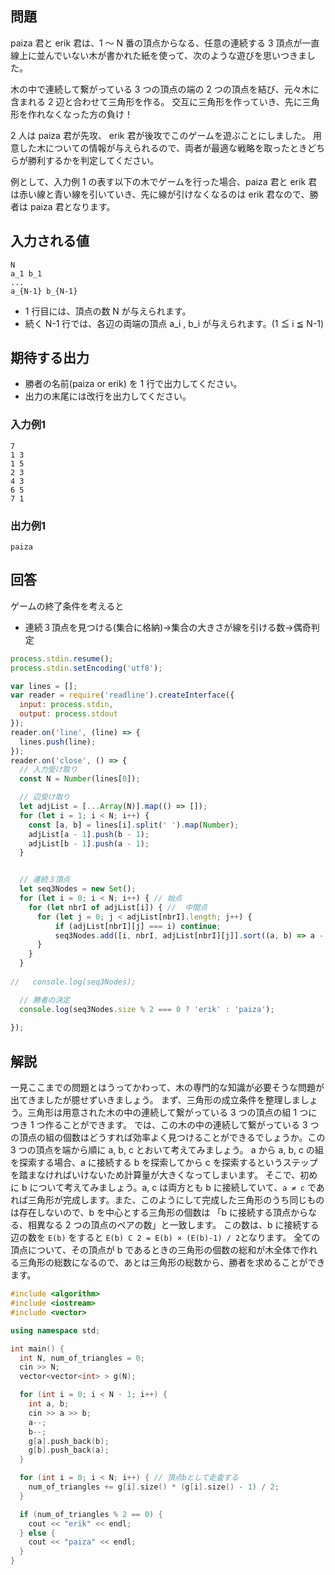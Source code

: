 ## 問題
paiza 君と erik 君は、1 〜 N 番の頂点からなる、任意の連続する 3 頂点が一直線上に並んでいない木が書かれた紙を使って、次のような遊びを思いつきました。

木の中で連続して繋がっている 3 つの頂点の端の 2 つの頂点を結び、元々木に含まれる 2 辺と合わせて三角形を作る。
交互に三角形を作っていき、先に三角形を作れなくなった方の負け！

2 人は paiza 君が先攻、 erik 君が後攻でこのゲームを遊ぶことにしました。
用意した木についての情報が与えられるので、両者が最適な戦略を取ったときどちらが勝利するかを判定してください。

例として、入力例 1 の表す以下の木でゲームを行った場合、paiza 君と erik 君は赤い線と青い線を引いていき、先に線が引けなくなるのは erik 君なので、勝者は paiza 君となります。

## 入力される値
```
N
a_1 b_1
...
a_{N-1} b_{N-1}
```

- 1 行目には、頂点の数 N が与えられます。
- 続く N-1 行では、各辺の両端の頂点 a_i , b_i が与えられます。(1 ≦ i ≦ N-1)

## 期待する出力
- 勝者の名前(paiza or erik) を 1 行で出力してください。
- 出力の末尾には改行を出力してください。


### 入力例1
```
7
1 3
1 5
2 3
4 3
6 5
7 1
```
### 出力例1
```
paiza
```


## 回答
ゲームの終了条件を考えると
- 連続３頂点を見つける(集合に格納)→集合の大きさが線を引ける数→偶奇判定
```js
process.stdin.resume();
process.stdin.setEncoding('utf8');

var lines = [];
var reader = require('readline').createInterface({
  input: process.stdin,
  output: process.stdout
});
reader.on('line', (line) => {
  lines.push(line);
});
reader.on('close', () => {
  // 入力受け取り
  const N = Number(lines[0]);

  // 辺受け取り
  let adjList = [...Array(N)].map(() => []);
  for (let i = 1; i < N; i++) {
    const [a, b] = lines[i].split(' ').map(Number);
    adjList[a - 1].push(b - 1);
    adjList[b - 1].push(a - 1);
  }


  // 連続３頂点
  let seq3Nodes = new Set();
  for (let i = 0; i < N; i++) { // 始点
    for (let nbrI of adjList[i]) { //  中間点
      for (let j = 0; j < adjList[nbrI].length; j++) {
          if (adjList[nbrI][j] === i) continue;
          seq3Nodes.add([i, nbrI, adjList[nbrI][j]].sort((a, b) => a - b).join(','));
      }
    }
  }
  
//   console.log(seq3Nodes);

  // 勝者の決定
  console.log(seq3Nodes.size % 2 === 0 ? 'erik' : 'paiza');
  
});
```


## 解説
一見ここまでの問題とはうってかわって、木の専門的な知識が必要そうな問題が出てきましたが臆せずいきましょう。
まず、三角形の成立条件を整理しましょう。三角形は用意された木の中の連続して繋がっている 3 つの頂点の組 1 つにつき 1 つ作ることができます。
では、この木の中の連続して繋がっている 3 つの頂点の組の個数はどうすれば効率よく見つけることができるでしょうか。この 3 つの頂点を端から順に a, b, c とおいて考えてみましょう。
a から a, b, c の組を探索する場合、a に接続する b を探索してから c を探索するというステップを踏まなければいけないため計算量が大きくなってしまいます。
そこで、初めに b について考えてみましょう。a, c は両方とも b に接続していて、`a ≠ c` であれば三角形が完成します。また、このようにして完成した三角形のうち同じものは存在しないので、b を中心とする三角形の個数は 「b に接続する頂点からなる、相異なる 2 つの頂点のペアの数」と一致します。
この数は、b に接続する辺の数を `E(b)` をすると `E(b) C 2 = E(b) × (E(b)-1) / 2`となります。
全ての頂点について、その頂点が b であるときの三角形の個数の総和が木全体で作れる三角形の総数になるので、あとは三角形の総数から、勝者を求めることができます。

```cpp
#include <algorithm>
#include <iostream>
#include <vector>

using namespace std;

int main() {
  int N, num_of_triangles = 0;
  cin >> N;
  vector<vector<int> > g(N);

  for (int i = 0; i < N - 1; i++) {
    int a, b;
    cin >> a >> b;
    a--;
    b--;
    g[a].push_back(b);
    g[b].push_back(a);
  }

  for (int i = 0; i < N; i++) { // 頂点bとして走査する
    num_of_triangles += g[i].size() * (g[i].size() - 1) / 2;
  }

  if (num_of_triangles % 2 == 0) {
    cout << "erik" << endl;
  } else {
    cout << "paiza" << endl;
  }
}
```
